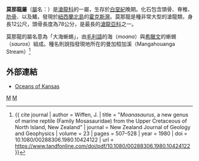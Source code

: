 {{Automatic taxobox
| taxon = Moanasaurus
| authority = Wiffen, 1980
| fossil_range = [[白堊紀|白堊紀]]晚期, {{fossilrange|77}}
| type_species = '''曼加桓加莫那龍<br />''Moanasaurus mangahouangae''''' 
| type_species_authority = Wiffen, 1980
| synonyms = 
*[[瑞奇龍|瑞奇龍]] ''Rikisaurus tehoensis'' <br/><small>Wiffen, 1990</small>
* ''Mosasaurus flemingi'' <br /><small>Wiffen, 1990</small>
}}

'''莫那龍屬'''（[[屬|屬]]名：{{lang|la|''Moanasaurus''}}）是[[滄龍科|滄龍科]]的一屬，生存於[[白堊紀|白堊紀]]晚期。化石包含頭骨、脊椎、[[肋骨|肋骨]]、以及鰭，發現於[[紐西蘭|紐西蘭]][[北島|北島]]的[[霍克斯灣|霍克斯灣]]。莫那龍是種非常大型的滄龍類，身長12公尺，頭骨長度為78公分，是最長的[[滄龍亞科|滄龍亞科]]之一。

莫那龍的屬名意為「大海蜥蜴」，由[[毛利語|毛利語]]的海（''moana''）與[[希臘文|希臘文]]的蜥蜴（''sauros''）組成。種名則說指發現地所在的曼加桓加溪（Mangahouanga Stream）<ref name = Wiffen>{{ cite journal | author = Wiffen, J. | title = "''Moanasaurus'', a new genus of marine reptile (Family Mosasauridae) from the Upper Cretaceous of North Island, New Zealand" | journal = New Zealand Journal of Geology and Geophysics | volume = 23 | pages = 507–528 | year = 1980 | doi = 10.1080/00288306.1980.10424122 | url = https://www.tandfonline.com/doi/pdf/10.1080/00288306.1980.10424122 }}</ref>

==外部連結==
* [http://www.oceansofkansas.com/nz-aus.html Oceans of Kansas]
{{滄龍科}}
{{paleo-reptile-stub}}
{{Taxonbar}}
[[Category:滄龍科|M]]
[[Category:1980年描述的分类群|M]]
